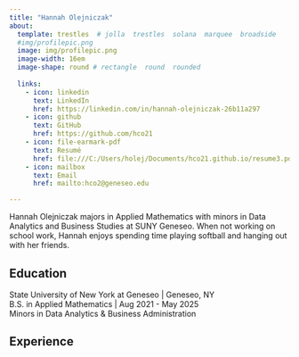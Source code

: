 ```yaml
---
title: "Hannah Olejniczak" 
about:
  template: trestles  # jolla  trestles  solana  marquee  broadside
  #img/profilepic.png
  image: img/profilepic.png
  image-width: 16em
  image-shape: round # rectangle  round  rounded
  
  links:
    - icon: linkedin
      text: LinkedIn
      href: https://linkedin.com/in/hannah-olejniczak-26b11a297
    - icon: github
      text: GitHub
      href: https://github.com/hco21
    - icon: file-earmark-pdf
      text: Resumé
      href: file:///C:/Users/holej/Documents/hco21.github.io/resume3.pdf
    - icon: mailbox
      text: Email
      href: mailto:hco2@geneseo.edu

---
```



Hannah Olejniczak majors in Applied Mathematics with minors in Data Analytics and Business Studies at SUNY Geneseo. When not working on school work, Hannah enjoys spending time playing softball and hanging out with her friends. 

## Education

State University of New York at Geneseo | Geneseo, NY <br>
B.S. in Applied Mathematics | Aug 2021 - May 2025 <br>
Minors in Data Analytics & Business Administration 

## Experience





